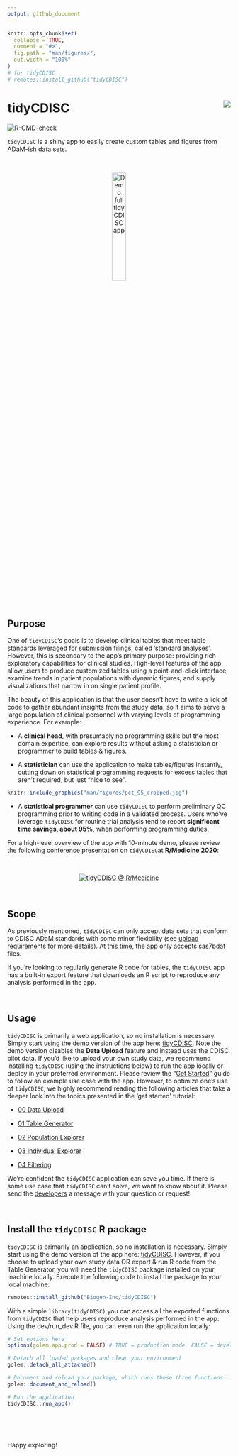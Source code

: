 ```yaml
---
output: github_document
---
```


<!-- README.md is generated from README.Rmd. Please edit that file -->

```r
knitr::opts_chunk$set(
  collapse = TRUE,
  comment = "#>",
  fig.path = "man/figures/",
  out.width = "100%"
)
# for tidyCDISC
# remotes::install_github("tidyCDISC")
```

# tidyCDISC <a href='https://Biogen-Inc.github.io/tidyCDISC/'><img src="man/figures/hex-tidyCDISC-170h.png" align="right"/></a>

<!-- badges: start -->
  [![R-CMD-check](https://github.com/Biogen-Inc/tidyCDISC/workflows/R-CMD-check/badge.svg)](https://github.com/Biogen-Inc/tidyCDISC/actions)
  <!-- badges: end -->

`tidyCDISC` is a shiny app to easily create custom tables and figures from ADaM-ish data sets.

<br>

<center>
<a href="https://rinpharma.shinyapps.io/tidyCDISC/">
<img src="man/figures/demo_tidyCDISC_button_lite2dark.png" alt="Demo full tidyCDISC app" width="25%">
</a>
</center>


## Purpose

One of `tidyCDISC`'s goals is to develop clinical tables that meet table standards leveraged for submission filings, called 'standard analyses'. However, this is secondary to the app's primary purpose: providing rich exploratory capabilities for clinical studies. High-level features of the app allow users to produce customized tables using a point-and-click interface, examine trends in patient populations with dynamic figures, and supply visualizations that narrow in on single patient profile.

The beauty of this application is that the user doesn't have to write a lick of code to gather abundant insights from the study data, so it aims to serve a large population of clinical personnel with varying levels of programming experience. For example: 

- A **clinical head**, with presumably no programming skills but the most domain expertise, can explore results without asking a statistician or programmer to build tables & figures.

- A **statistician** can use the application to make tables/figures instantly, cutting down on statistical programming requests for excess tables that aren't required, but just "nice to see". 

::: {.floatting}

```r
knitr::include_graphics("man/figures/pct_95_cropped.jpg")
```

- A **statistical programmer** can use `tidyCDISC` to perform preliminary QC programming prior to writing code in a validated process. Users who've leverage `tidyCDISC` for routine trial analysis tend to report **significant time savings, about 95%**, when performing programming duties.

:::

For a high-level overview of the app with 10-minute demo, please review the following conference presentation on `tidyCDISC`at **R/Medicine 2020**:

<br>

<center>

[![tidyCDISC @ R/Medicine](man/figures/tidyCDISC_RMedicine_thumbnail.png)](https://youtu.be/QeHSjw-vU3U?t=103)

</center>



<br>



## Scope

As previously mentioned, `tidyCDISC` can only accept data sets that conform to CDISC ADaM standards with some minor flexibility (see [upload requirements](https://Biogen-Inc.github.io/tidyCDISC/articles/x00_Data_Upload.html) for more details). At this time, the app only accepts sas7bdat files.

If you're looking to regularly generate R code for tables, the `tidyCDISC` app has a built-in export feature that downloads an R script to reproduce any analysis performed in the app.


<br>

## Usage

`tidyCDISC` is primarily a web application, so no installation is necessary. Simply start using the demo version of the app here: [tidyCDISC](https://rinpharma.shinyapps.io/tidyCDISC/). Note the demo version disables the **Data Upload** feature and instead uses the CDISC pilot data. If you'd like to upload your own study data, we recommend installing `tidyCDISC` (using the instructions below) to run the app locally or deploy in your preferred environment. Please review the "[Get Started](https://Biogen-Inc.github.io/tidyCDISC/articles/tidyCDISC.html)" guide to follow an example use case with the app. However, to optimize one's use of `tidyCDISC`, we highly recommend reading the following articles that take a deeper look into the topics presented in the 'get started' tutorial:

- [00 Data Upload](https://Biogen-Inc.github.io/tidyCDISC/articles/x00_Data_Upload.html)

- [01 Table Generator](https://Biogen-Inc.github.io/tidyCDISC/articles/x01_Table_Generator.html)

- [02 Population Explorer](https://Biogen-Inc.github.io/tidyCDISC/articles/x02_Pop_Exp.html)

- [03 Individual Explorer](https://Biogen-Inc.github.io/tidyCDISC/articles/x03_Indv_Expl.html)

- [04 Filtering](https://Biogen-Inc.github.io/tidyCDISC/articles/x04_Filtering.html)


We're confident the `tidyCDISC` application can save you time. If there is some use case that `tidyCDISC` can't solve, we want to know about it. Please send the [developers](https://github.com/Biogen-Inc/tidyCDISC/issues/new) a message with your question or request!


<br>

## Install the `tidyCDISC` R package

`tidyCDISC` is primarily an application, so no installation is necessary. Simply start using the demo version of the app here: [tidyCDISC](https://rinpharma.shinyapps.io/tidyCDISC/). However, if you choose to upload your own study data OR export & run R code from the Table Generator, you will need the `tidyCDISC` package installed on your machine locally. Execute the following code to install the package to your local machine:

```r
remotes::install_github("Biogen-Inc/tidyCDISC")
```

With a simple `library(tidyCDISC)` you can access all the exported functions from `tidyCDISC` that help users reproduce analysis performed in the app. Using the dev/run_dev.R file, you can even run the application locally:

```r
# Set options here
options(golem.app.prod = FALSE) # TRUE = production mode, FALSE = development mode

# Detach all loaded packages and clean your environment
golem::detach_all_attached()

# Document and reload your package, which runs these three functions...
golem::document_and_reload()

# Run the application 
tidyCDISC::run_app()
```


<br>

<br>


Happy exploring!



<br>

<br>

